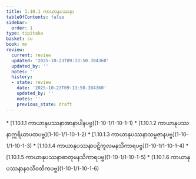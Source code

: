 ```yaml
---
title: 1.10.1 ကာယာနုပဿနာ
tableOfContents: false
sidebar:
  order: 1
type: tipitaka
basket: su
book: mn
review:
  current: review
  updated: '2025-10-23T09:13:50.394360'
  updated_by: ''
  notes: ''
  history:
  - state: review
    date: '2025-10-23T09:13:50.394360'
    updated_by: ''
    notes: ''
    previous_state: draft
---
```



<ReviewStatus review={frontmatter.review} showDetails={true} />

<HypothesisAnnotation frontmatter={frontmatter} />

<DynamicBreadcrumb />



<TableOfContents book="mn" section="1.10.1">
* [1.10.1.1 ကာယာနုပဿနာအာနာပါနပဗ္ဗ](1-10-1/1-10-1-1)
* [1.10.1.2 ကာယာနုပဿနာဣရိယာပထပဗ္ဗ](1-10-1/1-10-1-2)
* [1.10.1.3 ကာယာနုပဿနာသမ္ပဇာနပဗ္ဗ](1-10-1/1-10-1-3)
* [1.10.1.4 ကာယာနုပဿနာပဋိကူလမနသိကာရပဗ္ဗ](1-10-1/1-10-1-4)
* [1.10.1.5 ကာယာနုပဿနာဓာတုမနသိကာရပဗ္ဗ](1-10-1/1-10-1-5)
* [1.10.1.6 ကာယာနုပဿနာနဝသိဝထိကပဗ္ဗ](1-10-1/1-10-1-6)
</TableOfContents>